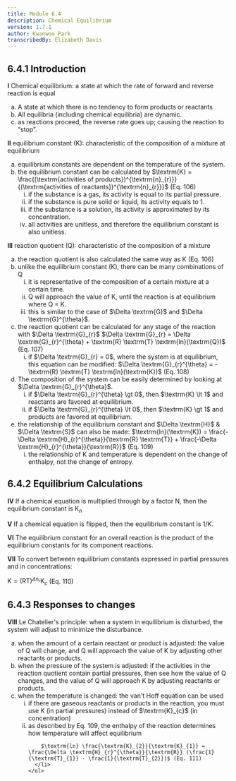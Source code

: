 ```yaml
---
title: Module 6.4
description: Chemical Equilibrium
version: 1.7.1
author: Kwanwoo Park
transcribedBy: Elizabeth Davis
---
```


## 6.4.1 Introduction

**I** Chemical equilibrium: a state at which the rate of forward and reverse reaction is equal

<ol type="a">
  <li>A state at which there is no tendency to form products or reactants</li>
  <li>All equilibria (including chemical equilibria) are dynamic.</li>
  <li>
    as reactions proceed, the reverse rate goes up; causing the reaction to
    “stop”.
  </li>
</ol>

**II** equilibrium constant (K): characteristic of the composition of a mixture at equilibrium

<ol type="a">
  <li>
    equilibrium constants are dependent on the temperature of the system.
  </li>
  <li>
    the equilibrium constant can be calculated by
    $\textrm{K} = \frac{(\textrm{activities of products})^{\textrm{n}_{r}}}{(\textrm{activities of reactants})^{\textrm{n}_{r}}}$ (Eq. 106)
    <ol type="i">
      <li>
        if the substance is a gas, its activity is equal to its partial pressure.
      </li>
      <li>
        if the substance is pure solid or liquid, its activity equals to 1.
      </li>
      <li>
        if the substance is a solution, its activity is approximated by its concentration.
      </li>
      <li>
        all activities are unitless, and therefore the equilibrium constant is also unitless.
      </li>
    </ol>
  </li>
</ol>

**III** reaction quotient (Q): characteristic of the composition of a mixture

<ol type="a">
  <li>
    the reaction quotient is also calculated the same way as K (Eq. 106)
  </li>
  <li>
    unlike the equilibrium constant (K), there can be many combinations of Q
    <ol type="i">
      <li>
        it is representative of the composition of a certain mixture at a certain time.
      </li>
      <li>
        Q will approach the value of K, until the reaction is at equilibrium where Q = K.
      </li>
      <li>
        this is similar to the case of $\Delta \textrm{G}$ and $\Delta \textrm{G}^{\theta}$.
      </li>
    </ol>
  </li>
  <li>
    the reaction quotient can be calculated for any stage of the reaction with $\Delta \textrm{G}_{r}$
    $\Delta \textrm{G}_{r} = \Delta \textrm{G}_{r}^{\theta} + \textrm{R} \textrm{T} \textrm{ln}(\textrm{Q})$ (Eq. 107)
    <ol type="i">
      <li>
        if $\Delta \textrm{G}_{r} = 0$, where the system is at equilibrium, this equation can be modified:
        $\Delta \textrm{G}_{r}^{\theta} = - \textrm{R} \textrm{T} \textrm{ln}(\textrm{K})$ (Eq. 108)
      </li>
    </ol>
  </li>
  <li>
    The composition of the system can be easily determined by looking at $\Delta \textrm{G}_{r}^{\theta}$.
    <ol type="i">
      <li>
        if $\Delta \textrm{G}_{r}^{\theta} \gt 0$, then $\textrm{K} \lt 1$ and reactants are favored at equilibrium.
      </li>
      <li>
        if $\Delta \textrm{G}_{r}^{\theta} \lt 0$, then $\textrm{K} \gt 1$ and products are favored at equilibrium.
      </li>
    </ol>
  </li>
  <li>
    the relationship of the equilibrium constant and $\Delta \textrm{H}$ & $\Delta \textrm{S}$ can also be made:
    $\textrm{ln}(\textrm{K}) = \frac{-\Delta \textrm{H}_{r}^{\theta}}{\textrm{R} \textrm{T}} + \frac{-\Delta \textrm{H}_{r}^{\theta}}{\textrm{R}}$ (Eq. 109)
    <ol type="i">
      <li>
        the relationship of K and temperature is dependent on the change of enthalpy,
        not the change of entropy.
      </li>
    </ol>
  </li>
</ol>

## 6.4.2 Equilibrium Calculations

**IV** If a chemical equation is multiplied through by a factor N, then the equilibrium constant is $\textrm{K}_{n}$

**V** If a chemical equation is flipped, then the equilibrium constant is 1/K.

**VI** The equilibrium constant for an overall reaction is the product of the equilibrium constants for its
component reactions.

**VII** To convert between equilibrium constants expressed in partial pressures and in concentrations:

$\textrm{K} = (\textrm{R} \textrm{T})^{\Delta \textrm{n}_{r}} \textrm{K}_{c}$ (Eq. 110)

## 6.4.3 Responses to changes

**VIII** Le Chatelier's principle: when a system in equilibrium is disturbed, the system will adjust to
minimize the disturbance.

<ol type="a">
  <li>
    when the amount of a certain reactant or product is adjusted: the value of Q will change,
    and Q will approach the value of K by adjusting other reactants or products.
  </li>
  <li>
    when the pressure of the system is adjusted: if the activities in the reaction quotient
    contain partial pressures, then see how the value of Q changes, and the value of Q will
    approach K by adjusting reactants or products.
  </li>
  <li>
    when the temperature is changed: the van't Hoff equation can be used
    <ol type="i">
      <li>
        if there are gaseous reactants or products in the reaction, you must use K (in
        partial pressures) instead of $\textrm{K}_{c}$ (in concentration)
      </li>
      <li>
        as described by Eq. 109, the enthalpy of the reaction determines how temperature
        will affect equilibrium

        $\textrm{ln} \frac{\textrm{K}_{2}}{\textrm{K}_{1}} = \frac{\Delta \textrm{H}_{r}^{\theta}}{\textrm{R}} (\frac{1}{\textrm{T}_{1}} - \frac{1}{\textrm{T}_{2}})$ (Eq. 111)
      </li>
    </ol>

  </li>
</ol>
